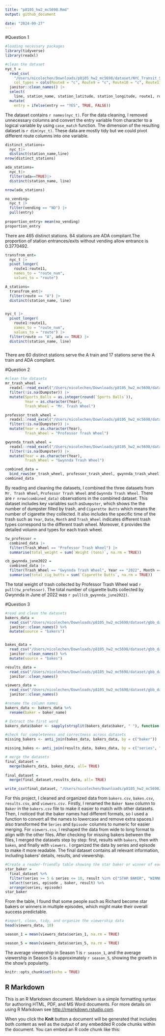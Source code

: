 ```yaml
---
title: "p8105_hw2_mc5698.Rmd"
output: github_document
  
date: "2024-09-27"
---
```


#Question 1
```r
#loading necessary packages
library(tidyverse)
library(readxl)
```

```r
#clean the dataset
nyc_t = 
  read_csv(
    "/Users/nicolechen/Downloads/p8105_hw2_mc5698/dataset/NYC_Transit_Subway_Entrance_And_Exit_Data.csv",
    col_types = cols(Route8 = "c", Route9 = "c", Route10 = "c", Route11 = "c")) |> 
  janitor::clean_names() |> 
  select(
    line, station_name, station_latitude, station_longitude, route1, route2, route3, route4, route5, route6, route7, route8, route9, route10,route11, entry, vending, entrance_type, ada) |> 
  mutate(
    entry = ifelse(entry == "YES", TRUE, FALSE))
```

The dataset contains `r names(nyc_t)`. For the data cleaning, I removed unnecessary columns and convert the entry variable from character to a logical variable by using `case_match` function. The dimension of the resulting dataset is `r dim(nyc_t)`. These data are mostly tidy but we could pivot different route columns into one variable. 
```r
distinct_stations=
  nyc_t|>
  distinct(station_name,line)
nrow(distinct_stations)
```
```r
ada_stations=
  nyc_t|>
  filter(ada==TRUE)|>
  distinct(station_name, line)

nrow(ada_stations)
```
```r
no_vending=
  nyc_t |>
  filter(vending == "NO") |>
  pull(entry)
 
proportion_entry= mean(no_vending)
proportion_entry
```

There are 465 distinct stations. 84 stations are ADA compliant.The proportion of station entrances/exits without vending allow entrance is 0.3770492. 

```r
transfrom_ent=
  nyc_t |> 
  pivot_longer(
    route1:route11,
    names_to = "route_num",
    values_to = "route")

A_stations=
  transfrom_ent|>
  filter(route == "A") |> 
  distinct(station_name, line) 
  

nyc_t |> 
  pivot_longer(
    route1:route11,
    names_to = "route_num",
    values_to = "route") |> 
  filter(route == "A", ada == TRUE) |> 
  distinct(station_name, line)



```
There are 60 distinct stations serve the A train and 17 stations serve the A train and ADA compliant.

#Question 2
```r
#clean the datasets
mr_trash_wheel = 
  readxl::read_excel("/Users/nicolechen/Downloads/p8105_hw2_mc5698/dataset/202409TrashWheelCollectionData.xlsx", sheet = "Mr. Trash Wheel", range = "A2:N655") |> 
  filter(!is.na(Dumpster)) |> 
  mutate(Sports_Balls = as.integer(round(`Sports Balls`)),
         Year = as.character(Year),
         Trash_Wheel = "Mr. Trash Wheel")

professor_trash_wheel = 
  readxl::read_excel("/Users/nicolechen/Downloads/p8105_hw2_mc5698/dataset/202409TrashWheelCollectionData.xlsx", sheet = "Professor Trash Wheel", skip = 1) |> 
  filter(!is.na(Dumpster)) |> 
  mutate(Year = as.character(Year),
         Trash_Wheel = "Professor Trash Wheel")

gwynnda_trash_wheel = 
  readxl::read_excel("/Users/nicolechen/Downloads/p8105_hw2_mc5698/dataset/202409TrashWheelCollectionData.xlsx", sheet = "Gwynnda Trash Wheel", skip = 1) |> 
  filter(!is.na(Dumpster)) |> 
  mutate(Year = as.character(Year),
         Trash_Wheel = "Gwynnda Trash Wheel")

combined_data = 
  bind_rows(mr_trash_wheel, professor_trash_wheel, gwynnda_trash_wheel)
combined_data
```

By reading and cleaning the datasets, I combined the three datasets from `Mr. Trash Wheel`, `Professor Trash Wheel` and `Gwynnda Trash Wheel`. There are `r nrow(combined_data)` observations in the combined dataset. This dataset includes key variables such as`Dumpster`, which shows the the number of dumpster filled by trash, and `Cigarette Butts` which means the number of cigarette they collected. It also includes the specific time of the trash such as `Year`, `Date`, `Month` and `Trash_Wheel` indicates different trash types correspond to the different trash wheel. Moreover, it provides the detailed volumn and types for each trash wheel. 

```r
tw_professor = 
  combined_data |> 
  filter(Trash_Wheel == "Professor Trash Wheel") |> 
  summarise(total_weight = sum(`Weight (tons)`, na.rm = TRUE))
```

```r
cb_gwynnda_june2022 = 
  combined_data |> 
  filter(Trash_Wheel == "Gwynnda Trash Wheel", Year == "2022", Month == "June") |> 
  summarise(total_cig_butts = sum(`Cigarette Butts`, na.rm = TRUE))
```
The total weight of trash collected by Professor Trash Wheel wad  `r pull(tw_professor)`. The total number of cigarette butts collected by Gwynnda in June of 2022 was `r pull(cb_gwynnda_june2022)`.

#Question 3
```r
#read and clean the datasets
bakers_data = 
  read_csv("/Users/nicolechen/Downloads/p8105_hw2_mc5698/dataset/gbb_datasets/bakers.csv") |>
  janitor::clean_names() %>%
  mutate(source = "bakers")


bakes_data = 
  read_csv("/Users/nicolechen/Downloads/p8105_hw2_mc5698/dataset/gbb_datasets/bakes.csv") |>
  janitor::clean_names() %>%
  mutate(source = "bakes")

results_data = 
  read_csv("/Users/nicolechen/Downloads/p8105_hw2_mc5698/dataset/gbb_datasets/results.csv", skip = 2) |>
  janitor::clean_names()

viewers_data = 
  read_csv("/Users/nicolechen/Downloads/p8105_hw2_mc5698/dataset/gbb_datasets/viewers.csv") |>
  janitor::clean_names() 
```

```r
#rename the column names
bakers_data <- bakers_data %>%
  rename(baker = baker_name)

# Extract the first word 
bakers_data$baker <- sapply(strsplit(bakers_data$baker, " "), function(x) x[1])
```

```r
#check for completeness and correctness across datasets 
missing_bakers <- anti_join(bakes_data, bakers_data, by = c("baker"))

missing_bakes <- anti_join(results_data, bakes_data, by = c("series", "episode", "baker"))

```

```r

# merge the datasets
final_dataset =
  merge(bakers_data, bakes_data, all= TRUE)
  
final_dataset =
  merge(final_dataset,results_data, all= TRUE)

```

```r
write_csv(final_dataset, "/Users/nicolechen/Downloads/p8105_hw2_mc5698/dataset/gbb_datasets/final_dataset.csv")
```
For this project, I cleaned and organized data from `bakers.csv`, `bakes.csv`, `results.csv`, and `viewers.csv.` Firstly, I renamed the `Baker Name` column to `Baker` in the `bakers.csv` file to make it easier to match with other datasets. Then, I noticed that the baker names had different formats, so I used a function to convert all the names to lowercase and remove extra spaces.I also transformed the `Series` and `Episode`· columns to numeric for easier merging. For `viewers.csv`, I reshaped the data from wide to long format to align with the other files.
After checking for missing bakers between the files, I merged the datasets step by step: first, results with `bakers`, then with `bakes`, and finally with `viewers.` I organized the data by series and episode to make it more readable. The final dataset contains all relevant information, including bakers' details, results, and viewership.

```r
#Create a reader-friendly table showing the star baker or winner of each episode in Seasons 5 through 10
star_baker =
  final_dataset %>%
  filter(series >= 5 & series <= 10, result %in% c("STAR BAKER", "WINNER")) %>%
  select(series, episode , baker, result) %>%
  arrange(series, episode)
star_baker
```
From the table, I found that some people such as Richard become star bakers or winners in multiple episodes, which might make their overall success predictable.
```r
#import, clean, tidy, and organize the viewership data
head(viewers_data, 10)

season_1 = mean(viewers_data$series_1, na.rm = TRUE)

season_5 = mean(viewers_data$series_5, na.rm = TRUE)

```
The average viewership in Season 1 is  `r season_1`, and the average viewership in Season 5 is approximately `r season_5`, showing the growth in the show’s popularity.


```r
knitr::opts_chunk$set(echo = TRUE)
```


## R Markdown

This is an R Markdown document. Markdown is a simple formatting syntax for authoring HTML, PDF, and MS Word documents. For more details on using R Markdown see <http://rmarkdown.rstudio.com>.

When you click the **Knit** button a document will be generated that includes both content as well as the output of any embedded R code chunks within the document. You can embed an R code chunk like this:

